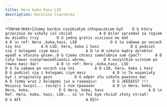 ```yaml
---
title: Hera koka hasz LSD
description: Karolina Czarnecka
---
```



<Verse text={`
Jimmy bardzo nieśmiałym chłopaczkiem był	D G
który grzecznie do szkoły iść chciał			A D
Diler sprzedał za rogiem mu działki trzy		D G
jedną gratis uczciwie mu dał				A D
\n
ref: Hera ,koka,hasz, LSD				D G
ta zabawa po nocach się śni			A D
LSD, hera, koka i hasz				D G
podziel się z kolegami czym masz			A D
\n
W szkole mądry dyrektor wpadł w słuszny gniew..D G
Czemu chcesz samolubnie sam ćpać?!		A D
Cały towar niesprawiedliwości wbrew,		D G
wszystkim uczniom po równo masz dać!		A D
\n
ref: Hera ,koka,hasz, LSD				D G
ta zabawa po nocach się śni			A D
LSD, hera, koka i hasz				D G
podziel się z kolegami czym masz			A D
\n
To wspaniały był i oryginalny gest			D G
odpór złu szkoła powinna dać			A D
Jimmy wraz z kolegami już w raaaaaju!		D G
JEEEEEST !!!
Wszyscy święci... zaczęli z nim ćpaaaaać		A D
\n
Hera, koka, Hera, koka,				D G
Hera, koka, hasz					A D
\n
Ref. Hera, koka, hasz, LSD... x2
\n
Też bym chciał złoty strzał!				D G
Ałł  							A D
`}/>
